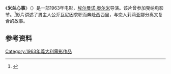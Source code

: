 {{Infobox Film
| name           = I fidanzati
| image          = 
| image_size     = 
| caption        = 
| director       = [[埃尔曼诺·奥尔米|埃尔曼诺·奥尔米]]
| producer       = Goffredo Lombardo
| writer         = 埃尔曼诺·奥尔米
| narrator       = 
| starring       = [[Anna_Canzi|Anna Canzi]]<br />[[Carlo_Cabrini|Carlo Cabrini]]
| music          = Gianni Ferrio
| cinematography = Lamberto Caimi
| editing        = Carla Colombo
| distributor    = Titanus
| released       = {{flagicon|Italy}} 1963年3月25日
| runtime        = 77分
| country        = [[意大利|意大利]]
| language       = [[意大利语|意大利语]]
| budget         = 
| preceded_by    = 
| followed_by    = 
}}
《'''米兰心事'''》（{{lang-it|I fidanzati}}）是一部1963年电影，[[埃尔曼诺·奥尔米|埃尔曼诺·奥尔米]]导演。该片曾参加戛纳电影节。<ref name="festival-cannes.com">{{cite web |url=http://www.festival-cannes.com/en/archives/ficheFilm/id/3124/year/1963.html |title=Festival de Cannes: The Fiances |accessdate=2009-02-27|work=festival-cannes.com}}</ref>影片讲述了男主人公乔瓦尼因求职而奔赴西西里，与恋人莉莉亚娜分离又复合的故事。

==参考资料==
{{reflist}}
[[Category:1963年義大利電影作品|Category:1963年義大利電影作品]]